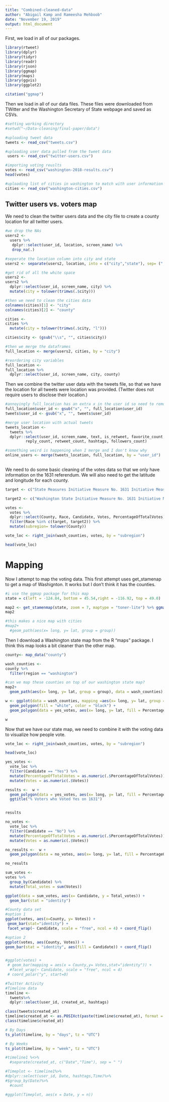 ```yaml
---
title: "Combined-cleaned-data"
author: "Abigail Kamp and Rameesha Mehboob"
date: "November 19, 2019"
output: html_document
---
```


First, we load in all of our packages.

```r
library(rtweet)
library(dplyr)
library(tidyr)
library(readr)
library(rjson)
library(ggmap)
library(maps)
library(ggvis)
library(ggplot2)

citation("ggmap")
```

Then we load in all of our data files. These files were downloaded from TWitter and the Washington Secretary of State webpage and saved as CSVs. 
```r

#setting working directory
#setwd("~/Data-cleaning/final-paper/data")

#uploading tweet data
tweets <- read_csv("tweets.csv")

#uploading user data pulled from the tweet data
 users <- read_csv("twitter-users.csv")

#importing voting reuslts
votes <- read_csv("washington-2018-results.csv")
head(votes)

#uploading list of cities in washington to match with user information
cities <- read_csv("washington-cities.csv")
```

## Twitter users vs. voters map

We need to clean the twitter users data and the city file to create a county location for all twitter users. 

```r
#we drop the NAs
users2 <-
  users %>%
   dplyr::select(user_id, location, screen_name) %>%
   drop_na(.)

#seperate the location column into city and state
users2 <- separate(users2, location, into = c("city","state"), sep= (","))

#get rid of all the white space
users2 <-
users2 %>%
  dplyr::select(user_id, screen_name, city) %>%
  mutate(city = tolower(trimws(.$city)))

#then we need to clean the cities data
colnames(cities)[1] <- "city"
colnames(cities)[2] <- "county"

cities <-
cities %>%
  mutate(city = tolower(trimws(.$city, "l")))

cities$city <- (gsub("\\s", "", cities$city))

#then we merge the dataframes
full_location <- merge(users2, cities, by = "city")

#reordering city variables
full_location <-
full_location %>%
  dplyr::select(user_id, screen_name, city, county)

```

Then we combine the twitter user data with the tweets file, so that we have the location for all tweets were location was provided. (Twitter does not require users to disclose their location.)

```r
#annoyingly full_location has an extra x in the user id so need to remove
full_location$user_id <- gsub("x", "", full_location$user_id)
tweets$user_id <- gsub("x", "", tweets$user_id)

#merge user location with actual tweets
tweets_location <-
  tweets %>%
  dplyr::select(user_id, screen_name, text, is_retweet, favorite_count,
         reply_count, retweet_count, hashtags, followers_count) 

#something weird is happening when I merge and I don't know why
online_users <- merge(tweets_location, full_location, by = "user_id")
 
```

We need to do some basic cleaning of the votes data so that we only have information on the 1631 referendum. We will also need to get the latitude and longitude for each county.

```r
target <- c("State Measures Initiative Measure No. 1631 Initiative Measure No. 1631 concerns pollution.")

target2 <- c("Washington State Initiative Measure No. 1631 Initiative Measure No. 1631 concerns pollution.")

votes <-
  votes %>%
  dplyr::select(County, Race, Candidate, Votes, PercentageOfTotalVotes) %>%
  filter(Race %in% c(target, target2)) %>%
  mutate(subregion= tolower(County))

vote_loc <- right_join(wash_counties, votes, by = "subregion")

head(vote_loc)

```

# Mapping

Now I attempt to map the voting data. This first attempt uses get_stamenap to get a map of Washignton. It works but I don't think it has the counties. 

```r
#i use the ggmap package for this map
state = c(left = -124.84, bottom = 45.54,right = -116.92, top = 49.0)

map2 <- get_stamenmap(state, zoom = 7, maptype = "toner-lite") %>% ggmap()
map2

#this makes a nice map with cities
#map2+
  #geom_path(aes(x= long, y= lat, group = group))

```

Then I download a Washington state map from the R "maps" package. I think this map looks a bit cleaner than the other map. 
```r
county<- map_data("county")

wash_counties <-
county %>%
  filter(region == "washington") 

#can we map these counties on top of our washington state map?
map2+
  geom_path(aes(x= long, y= lat, group = group), data = wash_counties)

w <- ggplot(data = wash_counties, mapping =aes(x= long, y= lat, group = group)) +
  geom_polygon(fill = "white", color = "black") +
  geom_polygon(data = yes_votes, aes(x= long, y= lat, fill = PercentageOfTotalVotes))

w
```

Now that we have our state map, we need to combine it with the voting data to visualize how people vote. 


```r
vote_loc <- right_join(wash_counties, votes, by = "subregion")

head(vote_loc)

```

```r

yes_votes <-
  vote_loc %>%
  filter(Candidate == "Yes") %>%
  mutate(PercentageOfTotalVotes = as.numeric(.$PercentageOfTotalVotes)) %>%
  mutate(Votes = as.numeric(.$Votes))

results <-  w +
  geom_polygon(data = yes_votes, aes(x= long, y= lat, fill = PercentageOfTotalVotes)) +
  ggtitle("% Voters who Voted Yes on 1631")


results
```



```r

no_votes <- 
  vote_loc %>%
  filter(Candidate == "No") %>%
  mutate(PercentageOfTotalVotes = as.numeric(.$PercentageOfTotalVotes)) %>%
  mutate(Votes = as.numeric(.$Votes))

no_results <-  w +
  geom_polygon(data = no_votes, aes(x= long, y= lat, fill = PercentageOfTotalVotes))

```

```r
no_results
```

```r

sum_votes <- 
votes %>%
  group_by(Candidate) %>%
  mutate(Total_votes = sum(Votes)) 

ggplot(data = sum_votes, aes(x= Candidate, y = Total_votes)) +
  geom_bar(stat = "identity") 
```

```r
#County data set
#option 1  
ggplot(votes, aes(x=County, y= Votes)) +
 geom_bar(stat="identity") +
 facet_wrap(~ Candidate, scale = "free", ncol = 4) + coord_flip()

#option 2
ggplot(votes, aes(County, Votes)) +
geom_bar(stat = "identity", aes(fill = Candidate)) + coord_flip()


#ggplot(votes) +
 # geom_bar(mapping = aes(x = County,y= Votes,stat="identity")) +
  #facet_wrap(~ Candidate, scale = "free", ncol = 4) 
 # coord_polar("y", start=0)

```

```r
#Twitter Activity
#Timeline data
timeline <-
  tweets%>%
  dplyr::select(user_id, created_at, hashtags)

class(tweets$created_at) 
timeline$created_at <- as.POSIXct(paste(timeline$created_at), format = "%Y/%m/%d",tz="UTC")
class(timeline$created_at)

# By Days
ts_plot(timeline, by = "days", tz = "UTC")

# By Weeks
ts_plot(timeline, by = "week", tz = "UTC")

```



```r
#timeline1 %<>%
  #separate(created_at, c("Date","Time"), sep = " ")

#Timeplot <- timeline1%>%  
#dplyr::select(user_id, Date, hashtags,Time)%>%  
#$group_by(Date)%>%
  #count

#ggplot(Timeplot, aes(x = Date, y = n))
```

```r


```